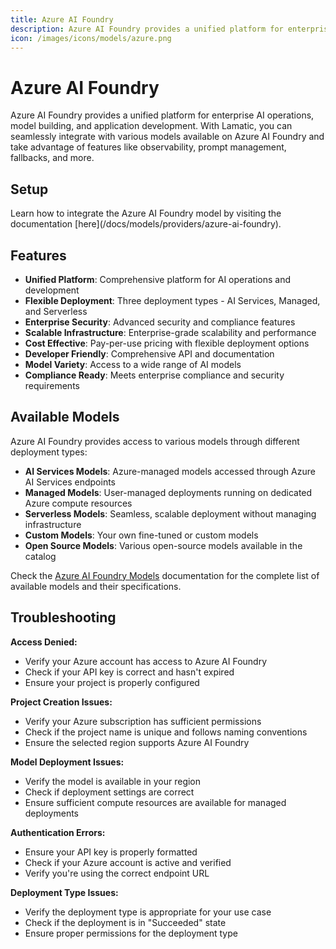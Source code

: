 ```yaml
---
title: Azure AI Foundry
description: Azure AI Foundry provides a unified platform for enterprise AI operations, model building, and application development with flexible deployment options including AI Services, Managed, and Serverless deployments.
icon: /images/icons/models/azure.png
---
```


[Azure AI Foundry Portal]: https://ai.azure.com/
[Azure Portal]: https://portal.azure.com/
[Azure AI Foundry Guide]: https://learn.microsoft.com/en-us/azure/ai-foundry/
[Azure AI Foundry Pricing]: https://azure.microsoft.com/en-us/pricing/details/machine-learning/
[Azure AI Foundry Models]: https://learn.microsoft.com/en-us/azure/ai-foundry/concepts/models

[Lamatic.ai Studio]: https://studio.lamatic.ai
[Lamatic support]: https://lamatic.ai/docs/slack


# Azure AI Foundry

<IntegrationOverviw slug="azure-ai-foundry" type="models" />

Azure AI Foundry provides a unified platform for enterprise AI operations, model building, and application development. With Lamatic, you can seamlessly integrate with various models available on Azure AI Foundry and take advantage of features like observability, prompt management, fallbacks, and more.

## Setup
<Callout type="info">
Learn how to integrate the Azure AI Foundry model by visiting the documentation [here](/docs/models/providers/azure-ai-foundry).
</Callout>

## Features

- **Unified Platform**: Comprehensive platform for AI operations and development
- **Flexible Deployment**: Three deployment types - AI Services, Managed, and Serverless
- **Enterprise Security**: Advanced security and compliance features
- **Scalable Infrastructure**: Enterprise-grade scalability and performance
- **Cost Effective**: Pay-per-use pricing with flexible deployment options
- **Developer Friendly**: Comprehensive API and documentation
- **Model Variety**: Access to a wide range of AI models
- **Compliance Ready**: Meets enterprise compliance and security requirements

## Available Models

Azure AI Foundry provides access to various models through different deployment types:

- **AI Services Models**: Azure-managed models accessed through Azure AI Services endpoints
- **Managed Models**: User-managed deployments running on dedicated Azure compute resources
- **Serverless Models**: Seamless, scalable deployment without managing infrastructure
- **Custom Models**: Your own fine-tuned or custom models
- **Open Source Models**: Various open-source models available in the catalog

Check the [Azure AI Foundry Models][Azure AI Foundry Models] documentation for the complete list of available models and their specifications.

## Troubleshooting

**Access Denied:**
- Verify your Azure account has access to Azure AI Foundry
- Check if your API key is correct and hasn't expired
- Ensure your project is properly configured

**Project Creation Issues:**
- Verify your Azure subscription has sufficient permissions
- Check if the project name is unique and follows naming conventions
- Ensure the selected region supports Azure AI Foundry

**Model Deployment Issues:**
- Verify the model is available in your region
- Check if deployment settings are correct
- Ensure sufficient compute resources are available for managed deployments

**Authentication Errors:**
- Ensure your API key is properly formatted
- Check if your Azure account is active and verified
- Verify you're using the correct endpoint URL

**Deployment Type Issues:**
- Verify the deployment type is appropriate for your use case
- Check if the deployment is in "Succeeded" state
- Ensure proper permissions for the deployment type
